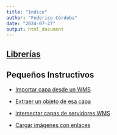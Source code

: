 ```yaml
---
title: "Indice"
author: "Federico Córdoba"
date: "2024-07-27"
output: html_document
---
```


## [Librerías](librerias.html)

## Pequeños Instructivos



 * [Importar capa desde un WMS](importarwfs.html)
 
 * [Extraer un objeto de esa capa](extraerunobjetoshp.html)
 
 * [intersectar capas de servidores WMS](intersectarcapasshp.html)
 
 * [Cargar imágenes con enlaces](cargarimagenesconelances.html)